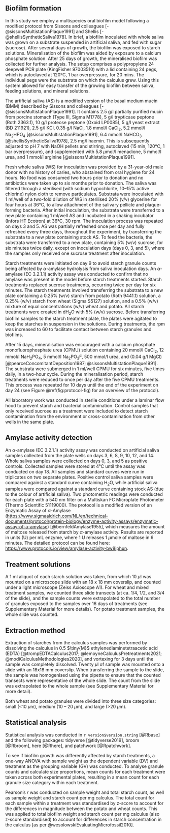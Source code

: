 ## Biofilm formation

In this study we employ a multispecies oral biofilm model following a modified
protocol from Sissons and colleagues [-@sissonsMultistationPlaque1991] and
Shellis [-@shellisSyntheticSaliva1978]. In brief, a biofilm inoculated
with whole saliva was grown on a substrate suspended in artificial saliva, and
fed with sugar (sucrose). After several days of growth, the biofilm was exposed
to starch solutions. Mineralisation of the biofilm was aided by exposure to a
calcium phosphate solution. After 25 days of growth, the mineralised biofilm was
collected for further analysis. The setup comprises a polypropylene 
24 deepwell PCR plate (KingFisher 97003510) with a lid containing 24 pegs, which 
is autoclaved at 120&deg;C, 1 bar overpressure, for 20 mins. The individual pegs 
were the substrata on which the calculus grew. Using this system allowed for easy
transfer of the growing biofilm between saliva, feeding solutions, 
and mineral solutions.

The artificial saliva (AS) is a modified version of the basal medium mucin (BMM)
described by Sissons and colleagues [-@sissonsMultistationPlaque1991]. 
It contains 2.5 g/l partially purified mucin from porcine stomach (Type III, Sigma M1778), 
5 g/l trypticase peptone (Roth 2363.1), 10 g/l proteose peptone (Oxoid LP0085),
5 g/l yeast extract (BD 211921), 2.5 g/l KCl, 0.35 g/l NaCl, 1.8 mmol/l CaCl~2~, 
5.2 mmol/l Na~2~HPO~4~ [@sissonsMultistationPlaque1991], 6.4 mmol/l NaHCO~3~ 
[@shellisSyntheticSaliva1978], 2.5 mg/l haemin. This is subsequently 
adjusted to pH 7 with NaOH pellets and stirring, autoclaved (15 min, 120&deg;C, 
1 bar overpressure), and supplemented with 5.8 $\mu$mol/l menadione, 5 mmol/l urea, 
and 1 mmol/l arginine [@sissonsMultistationPlaque1991].

Fresh whole saliva (WS) for inoculation was provided by a 31-year-old<!--needless to say I am much older now...--> male donor 
with no history of caries, who abstained from oral hygiene for 24 hours. No 
food was consumed two hours prior to donation and no antibiotics were taken up 
to six months prior to donation. 
The saliva was filtered through a sterilised (with sodium hypochlorite, 10--15% active chlorine) 
nylon cloth to remove particulates.
Substrata were inoculated with 1 ml/well of a two-fold dilution of WS in sterilised 
20% (v/v) glycerine for four hours at 36&deg;C, to allow attachment of the
salivary pellicle and plaque-forming bacteria. After initial inoculation, the 
substrata were transferred to a new plate containing 1 ml/well AS and incubated 
in a shaking incubator (Infors HT Ecotron) at 36&deg;C, 30 rpm. 
The inoculation process was repeated on days 3 and 5. 
AS was partially refreshed once per day and fully refreshed every three days, 
throughout the experiment, by transferring the substrata to a new plate containing 
stock AS. To feed the bacteria, the substrata were transferred to a new plate, containing 
5% (w/v) sucrose, for six minutes twice daily, except on inoculation days 
(days 0, 3, and 5), where the samples only received one sucrose treatment after
inoculation. 

Starch treatments were initiated on day 9 to avoid starch granule counts being 
affected by $\alpha$-amylase hydrolysis from saliva inoculation days. 
An $\alpha$-amylase (EC 3.2.1.1) activity
assay was conducted to confirm that no amylase was present in the model before
starch treatments started. Starch treatments replaced sucrose treatments, occurring twice per day
for six minutes. The starch treatments involved transferring the substrata to a 
new plate containing a 0.25% (w/v) starch from potato (Roth 9441.1) solution, a 0.25% (w/v) starch from wheat (Sigma S5127) solution, and a 0.5% (w/v) mixture of equal
concentrations (w/v) wheat and potato. All starch treatments were created in dH~2~O
with 5% (w/v) sucrose. Before transferring biofilm samples to the starch treatment
plate, the plates were agitated to keep the starches in suspension in the
solutions. During treatments, the rpm was increased to 60 to facilitate contact
between starch granules and biofilms.

After 15 days, mineralisation was encouraged with a 
calcium phosphate monofluorophosphate urea (CPMU) solution containing 
20 mmol/l CaCl~2~, 12 mmol/l NaH~2~PO~4~, 5 mmol/l Na~2~PO~3~F, 500 mmol/l urea, 
and (0.04 g/l MgCl)
[@pearceConcomitantDeposition1987; @sissonsMultistationPlaque1991].
The substrata were submerged in 1 ml/well CPMU for six minutes, five times 
daily, in a two-hour cycle. During the mineralisation period, starch treatments
were reduced to once per day after the five CPMU treatments. This process was repeated 
for 10 days until the end of the experiment on day 24 
(see Figure \@ref(fig:protocol-fig) for an overview of the protocol).

All laboratory work was conducted in sterile conditions under a laminar flow hood 
to prevent starch and bacterial contamination. Control samples that only received
sucrose as a treatment were included to detect starch contamination from the
environment or cross-contamination from other wells in the same plate.

## Amylase activity detection

An $\alpha$-amylase (EC 3.2.1.1) activity assay was conducted on artificial
saliva samples collected from the plate wells on days 3, 6, 8, 9, 10, 12, and 14. 
Whole saliva samples were collected on days 0, 3, and 5 as positive controls.
Collected samples were stored at 4&deg;C until the assay was conducted on day 18. 
All samples and standard curves were run in triplicates on two separate plates.
Positive control saliva samples were compared against a standard curve containing 
H~2~O, while artificial saliva samples were compared against a standard curve
containing stock AS (due to the colour of artificial saliva).
Two photometric readings were conducted for each plate with a 540 nm filter on a 
Multiskan FC Microplate Photometer (Thermo Scientific 51119000). 
The protocol is a modified version of an Enzymatic Assay of $\alpha$-Amylase
(<https://www.sigmaaldrich.com/NL/en/technical-documents/protocol/protein-biology/enzyme-activity-assays/enzymatic-assay-of-a-amylase>) [@bernfeldAmylase1955], which measures the amount of
maltose released from starch by $\alpha$-amylase activity. Results are reported
in units (U) per mL enzyme, where 1 U releases 1 $\mu$mole of maltose in 6 minutes.
The detailed protocol can be found here: <https://www.protocols.io/view/amylase-activity-bw8jphun>.

## Treatment solutions

A 1 ml aliquot of each starch solution was taken, from which 10 $\mu$l was mounted 
on a microscope slide with an 18 x 18 mm coverslip, and counted under a light microscope
(Zeiss Axioscope A1). For wheat and mixed treatment samples, we counted three 
slide transects (at ca. 1/4, 1/2, and 3/4 of the slide), and the sample counts 
were extrapolated to the total number of granules exposed to the samples over 16
days of treatments (see Supplementary Material for more details). For potato
treatment samples, the whole slide was counted.

## Extraction method

Extraction of starches from the calculus samples was performed by dissolving the
calculus in 0.5 $\tiny{M}$ ethylenediaminetetraacetic acid (EDTA) 
[@trompEDTACalculus2017; @lemoyneCalculusPretreatments2021; @modiCalculusMethodologies2020], 
and vortexing for 3 days until the sample was completely dissolved. 
Twenty $\mu$l of sample was mounted onto a slide with an 18x18 mm coverslip.
When transferring the sample to the slide, the sample was homogenised using 
the pipette to ensure that the counted transects were representative of the 
whole slide. The count from the slide was extrapolated to the whole sample
(see Supplementary Material for more detail).

Both wheat and potato granules were divided into three size categories: 
small (<10 $\mu$m), medium (10 -- 20 $\mu$m), and large (>20 $\mu$m). 

## Statistical analysis

Statistical analysis was conducted in `r version$version.string`  [@Rbase] and
the following packages: tidyverse [@tidyverse2019], broom [@Rbroom], 
here [@Rhere], and patchwork [@Rpatchwork].
<!-- R packages used -->

To see if biofilm growth was differently affected by starch treatments, a 
one-way ANOVA with sample weight as the dependent variable (DV) and treatment 
as the grouping variable (GV) was conducted.
To analyse granule counts and calculate size proportions, mean counts for each 
treatment were taken across
both experimental plates, resulting in a mean count for each
granule size category within each treatment.

Pearson's *r* was conducted on sample weight and total starch count, as well as sample
weight and starch count per mg calculus. The total count for each sample within a
treatment was standardised by z-score to account for the differences in magnitude
between the potato and wheat counts.
This was applied to total biofilm weight and starch count per mg 
calculus (also z-score standardised) to account for differences in starch 
concentration in the calculus [as per 
@wesolowskiEvaluatingMicrofossil2010].
